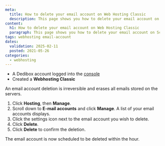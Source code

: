 ```yaml
---
meta:
  title: How to delete your email account on Web Hosting Classic
  description: This page shows you how to delete your email account on Scaleway Web Hosting Classic
content:
  h1: How to delete your email account on Web Hosting Classic
  paragraph: This page shows you how to delete your email account on Scaleway Web Hosting Classic
tags: webhosting email-account
dates:
  validation: 2025-02-11
  posted: 2021-05-26
categories:
  - webhosting
---
```



<WebhostingOnline />

<Requirements />

- A Dedibox account logged into the [console](https://console.online.net)
- Created a **Webhosting Classic**

<Message type="important">
  An email account deletion is irreversible and erases all emails stored on the servers.
</Message>

1. Click **Hosting**, then **Manage**.
2. Scroll down to **E-mail accounts** and click **Manage**. A list of your email accounts displays.
3. Click the settings icon next to the email account you wish to delete.
4. Click **Delete**.
5. Click **Delete** to confirm the deletion.

<Message type="note">
  The email account is now scheduled to be deleted within the hour.
</Message>
